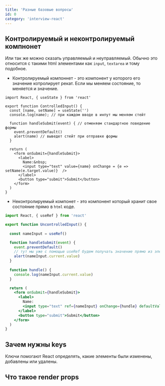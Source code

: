 ```yaml
---
title: 'Разные базовые вопросы'
id: 0
category: 'interview-react'
---
```



## Контролируемый и неконтролируемый компнонет
Или так же можно сказать управляемый и неуправляемый. Обычно это относится с такими html элементами как `input`, `textarea` и тому подобное.

* Контролируемый компоннет - это компонент у которого его значение котролирует рекат. Если мы меняем состояние, то меняется и значение.
```Jsx
import React, { useState } from 'react'

export function ControlledInput() {
  const [name, setName] = useState('')
  console.log(name); // при каждом вводе в инпут мы меняем стейт

  function handleSubmit(event) { // отменяем стандартное поведение формы
    event.preventDefault()
    alert(name) // выведет стейт при отправке формы
  }

  return (
    <form onSubmit={handleSubmit}>
      <label>
        Name:&nbsp;
        <input type="text" value={name} onChange = {e => setName(e.target.value)}  /> 
      </label>
      <button type="submit">Submit</button>
    </form>
  )
}
```
* Неконтролируемый компонет - это компонент который хранит свое состояние прямо в `html` коде. 
```jsx
import React, { useRef } from 'react'

export function UncontrolledInput() {
  
  const nameInput = useRef() 

  function handleSubmit(event) {
    event.preventDefault()
    // тут мы уже с помощью useRef будем получать значение прямо из элемента
    alert(nameInput.current.value)
  }
  
  function hundle() {
    console.log(nameInput.current.value)
  }

  return (
    <form onSubmit={handleSubmit}>
      <label>
        Name:
        <input type="text" ref={nameInput} onChange={hundle} defaultValue="" />
      </label>
      <button type="submit">Submit</button>
    </form>
  )
}
```

## Зачем нужны keys
Ключи помогают React определять, какие элементы были изменены, добавлены или удалены.

## Что такое render props